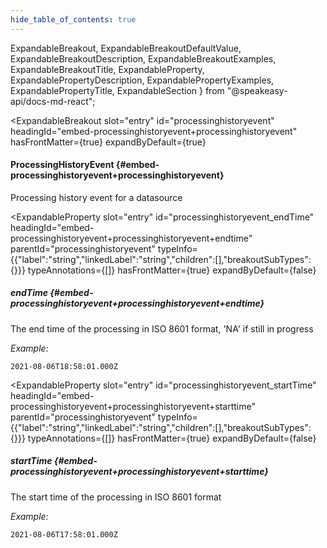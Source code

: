 ```yaml
---
hide_table_of_contents: true
---
```

  ExpandableBreakout,
  ExpandableBreakoutDefaultValue,
  ExpandableBreakoutDescription,
  ExpandableBreakoutExamples,
  ExpandableBreakoutTitle,
  ExpandableProperty,
  ExpandablePropertyDescription,
  ExpandablePropertyExamples,
  ExpandablePropertyTitle,
  ExpandableSection
} from "@speakeasy-api/docs-md-react";

<ExpandableSection>

<ExpandableBreakout
  slot="entry"
  id="processinghistoryevent"
  headingId="embed-processinghistoryevent+processinghistoryevent"
  hasFrontMatter={true}
  expandByDefault={true}
>

<ExpandableBreakoutTitle slot="title">

#### ProcessingHistoryEvent \{#embed-processinghistoryevent+processinghistoryevent\}

</ExpandableBreakoutTitle>

<ExpandableBreakoutDescription slot="description">

Processing history event for a datasource

</ExpandableBreakoutDescription>

<ExpandableBreakoutExamples slot="examples">

</ExpandableBreakoutExamples>

<ExpandableBreakoutDefaultValue slot="defaultValue">

</ExpandableBreakoutDefaultValue>

</ExpandableBreakout>

<ExpandableProperty
  slot="entry"
  id="processinghistoryevent_endTime"
  headingId="embed-processinghistoryevent+processinghistoryevent+endtime"
  parentId="processinghistoryevent"
  typeInfo={{"label":"string","linkedLabel":"string","children":[],"breakoutSubTypes":{}}}
  typeAnnotations={[]}
  hasFrontMatter={true}
  expandByDefault={false}
>

<ExpandablePropertyTitle slot="title">

##### endTime \{#embed-processinghistoryevent+processinghistoryevent+endtime\}

</ExpandablePropertyTitle>

<ExpandablePropertyDescription slot="description">

The end time of the processing in ISO 8601 format, 'NA' if still in progress

</ExpandablePropertyDescription>

<ExpandablePropertyExamples slot="examples">

_Example:_

```
2021-08-06T18:58:01.000Z
```

</ExpandablePropertyExamples>

</ExpandableProperty>

<ExpandableProperty
  slot="entry"
  id="processinghistoryevent_startTime"
  headingId="embed-processinghistoryevent+processinghistoryevent+starttime"
  parentId="processinghistoryevent"
  typeInfo={{"label":"string","linkedLabel":"string","children":[],"breakoutSubTypes":{}}}
  typeAnnotations={[]}
  hasFrontMatter={true}
  expandByDefault={false}
>

<ExpandablePropertyTitle slot="title">

##### startTime \{#embed-processinghistoryevent+processinghistoryevent+starttime\}

</ExpandablePropertyTitle>

<ExpandablePropertyDescription slot="description">

The start time of the processing in ISO 8601 format

</ExpandablePropertyDescription>

<ExpandablePropertyExamples slot="examples">

_Example:_

```
2021-08-06T17:58:01.000Z
```

</ExpandablePropertyExamples>

</ExpandableProperty>

</ExpandableSection>